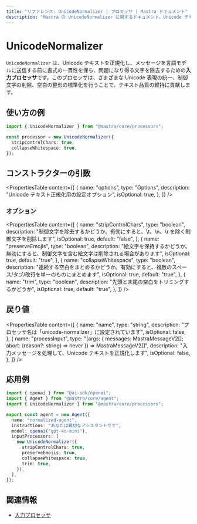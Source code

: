 ```yaml
---
title: "リファレンス: UnicodeNormalizer | プロセッサ | Mastra ドキュメント"
description: "Mastra の UnicodeNormalizer に関するドキュメント。Unicode テキストを正規化し、表記を一貫させ、問題の原因となり得る文字を除去します。"
---
```


# UnicodeNormalizer

`UnicodeNormalizer` は、Unicode テキストを正規化し、メッセージを言語モデルに送信する前に書式の一貫性を保ち、問題になり得る文字を除去するための**入力プロセッサ**です。このプロセッサは、さまざまな Unicode 表現の統一、制御文字の削除、空白の整形の標準化を行うことで、テキスト品質の維持に貢献します。

## 使い方の例

```typescript copy
import { UnicodeNormalizer } from "@mastra/core/processors";

const processor = new UnicodeNormalizer({
  stripControlChars: true,
  collapseWhitespace: true,
});
```


## コンストラクターの引数

<PropertiesTable
  content={[
    {
      name: "options",
      type: "Options",
      description: "Unicode テキスト正規化用の設定オプション",
      isOptional: true,
    },
  ]}
/>

### オプション

<PropertiesTable
  content={[
    {
      name: "stripControlChars",
      type: "boolean",
      description:
        "制御文字を除去するかどうか。有効にすると、\t、\n、\r を除く制御文字を削除します",
      isOptional: true,
      default: "false",
    },
    {
      name: "preserveEmojis",
      type: "boolean",
      description:
        "絵文字を保持するかどうか。無効にすると、制御文字を含む絵文字は削除される場合があります",
      isOptional: true,
      default: "true",
    },
    {
      name: "collapseWhitespace",
      type: "boolean",
      description:
        "連続する空白をまとめるかどうか。有効にすると、複数のスペース/タブ/改行を単一のものにまとめます",
      isOptional: true,
      default: "true",
    },
    {
      name: "trim",
      type: "boolean",
      description: "先頭と末尾の空白をトリミングするかどうか",
      isOptional: true,
      default: "true",
    },
  ]}
/>

## 戻り値

<PropertiesTable
  content={[
    {
      name: "name",
      type: "string",
      description: "プロセッサ名は「unicode-normalizer」に設定されています",
      isOptional: false,
    },
    {
      name: "processInput",
      type: "(args: { messages: MastraMessageV2[]; abort: (reason?: string) => never }) => MastraMessageV2[]",
      description: "入力メッセージを処理して、Unicode テキストを正規化します",
      isOptional: false,
    },
  ]}
/>

## 応用例

```typescript title="src/mastra/agents/normalized-agent.ts" showLineNumbers copy
import { openai } from "@ai-sdk/openai";
import { Agent } from "@mastra/core/agent";
import { UnicodeNormalizer } from "@mastra/core/processors";

export const agent = new Agent({
  name: "normalized-agent",
  instructions: "あなたは親切なアシスタントです",
  model: openai("gpt-4o-mini"),
  inputProcessors: [
    new UnicodeNormalizer({
      stripControlChars: true,
      preserveEmojis: true,
      collapseWhitespace: true,
      trim: true,
    }),
  ],
});
```


## 関連情報

- [入力プロセッサ](/docs/agents/guardrails)
